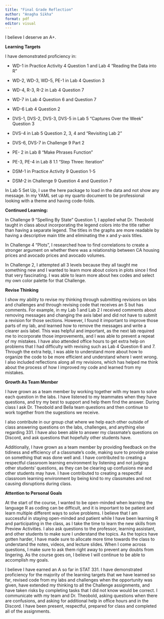 ```yaml
---
title: "Final Grade Reflection"
author: "Anagha Sikha"
format: pdf
editor: visual
---
```


I believe I deserve an A+.

**Learning Targets**

I have demonstrated proficiency in: 

-   WD-1 in Practice Activity 4 Question 1 and Lab 4 "Reading the Data into R"

-   WD-2, WD-3, WD-5, PE-1 in Lab 4 Question 3

-   WD-4, R-3, R-2 in Lab 4 Question 7

-   WD-7 in Lab 4 Question 6 and Question 7

-   WD-6 Lab 4 Question 2

-   DVS-1, DVS-2, DVS-3, DVS-5 in Lab 5 "Captures Over the Week" Question 3

-   DVS-4 in Lab 5 Question 2, 3, 4 and "Revisiting Lab 2"

-   DVS-6, DVS-7 in Challenge 9 Part 2

-   PE- 2 in Lab 8 "Make Phrases Function"

-   PE-3, PE-4 in Lab 8 1.1 "Step Three: Iteration"

-   DSM-1 in Practice Activity 9 Question 1-5

-   DSM-2 in Challenge 9 Question 4 and Question 7

In Lab 5 Set Up, I use the here package to load in the data and not show any message. In my YAML set up my quarto document to be professional looking with a theme and having code-folds.

**Continued Learning:**

In Challenge 9 "Spelling By State" Question 1, I applied what Dr. Theobold taught in class about incorporating the legend colors into the title rather than having a separate legend. The titles in the graphs are more readable by having a descriptive main title and eliminating the x and y-axis titles.

In Challenge 4 "Plots", I researched how to find correlations to create a stronger argument on whether there was a relationship between CA housing prices and avocado prices and avocado volumes.

In Challenge 2, I attempted all 3 levels because they all taught me something new and I wanted to learn more about colors in plots since I find that very fascinating. I was able to learn more about hex codes and select my own color palette for that Challenge.

**Revise Thinking**

I show my ability to revise my thinking through submitting revisions on labs and challenges and through revising code that receives an S but has comments. For example, in my Lab 1 and Lab 2 I received comments about removing messages and changing the axis label and did not have to submit a revision for those sections. However, I found it important to improve those parts of my lab, and learned how to remove the messages and write a clearer axis label. This was helpful and important, as the next lab required me to incorporate those improvements, and I was able to prevent a repeat of my mistakes. I have also attended office hours to get extra help on problems that I had difficulty with revising such as Lab 4 Question 6 and 7. Through the extra help, I was able to understand more about how to organize the code to be more efficient and understand where I went wrong. I also included reflections along all my revisions, which has helped me think about the process of how I improved my code and learned from my mistakes.

**Growth As Team Member**

I have grown as a team member by working together with my team to solve each question in the labs. I have listened to my teammates when they have questions, and try my best to support and help them find the answer. During class I ask Dr. Theobold and Bella team questions and then continue to work together from the sugestions we receive.

I also contribute in our group chat where we help each other outside of class answering questions on the labs, challenges, and anything else regarding 331. I have also been able to answer my classmate's questions on Discord, and ask questions that hopefully other students have.

Additionally, I have grown as a team member by providing feedback on the tidiness and efficiency of a classmate's code, making sure to provide praise on something that was done well and. I have contributed to creating a respectful classroom learning environment by listening and not judging other students' questions, as they can be clearing up confusions me and other students may have. I have contributed to creating a respectful classroom learning environment by being kind to my classmates and not causing disruptions during class.

**Attention to Personal Goals**

At the start of the course, I wanted to be open-minded when learning the language R as coding can be difficult, and it is important to be patient and learn multiple different ways to solve problems. I believe that I am successful in staying open-minded and patient while I have been learning R and participating in the class, as I take the time to learn the new skills from Preview Activities. I also ask questions to the professor, learning assistant, and other students to make sure I understand the topics. As the topics have gotten harder, I have made sure to allocate more time towards the class to understand the notes, videos, and lecture slides. When I come across questions, I make sure to ask them right away to prevent any doubts from lingering. As the course goes on, I believe I will continue to be able to accomplish my goals.

I believe I have earned an A so far in STAT 331. I have demonstrated proficiency for the majority of the learning targets that we have learned so far, revised code from my labs and challenges when the opportunity was given, have extended my thinking to all the Challenge assignments, and have taken risks by completing tasks that I did not know would be correct. I communicate with my team and Dr. Theobold, asking questions when there are confusions, and asking for additional help in office hours and in the Discord. I have been present, respectful, prepared for class and completed all of the assignments. 

\
